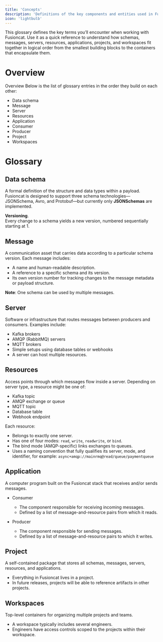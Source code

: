 ```yaml
---
title: 'Concepts'
description: 'Definitions of the key components and entities used in Fusioncat'
icon: 'lightbulb'
---
```


This glossary defines the key terms you’ll encounter when working with Fusioncat.
 Use it as a quick reference to understand how schemas, messages, servers,
  resources, applications, projects, and workspaces fit together in logical order
   from the smallest building blocks to the containers that encapsulate them.


# Overview

Overview
Below is the list of glossary entries in the order they build on each other:

* Data schema
* Message
* Server
* Resources
* Application
* Consumer
* Producer
* Project
* Workspaces


# Glossary

## Data schema
A formal definition of the structure and data types within a payload. 
Fusioncat is designed to support three schema technologies—JSONSchema,
 Avro, and Protobuf—but currently only **JSONSchemas** are implemented.

**Versioning**.<br/>
Every change to a schema yields a new version, numbered sequentially starting at 1.


## Message
A communication asset that carries data according to a particular schema version. Each message includes:

* A name and human-readable description.
* A reference to a specific schema and its version.
* Its own version number for tracking changes to the message metadata or payload structure.

**Note**: One schema can be used by multiple messages.


## Server

Software or infrastructure that routes messages between producers and consumers. Examples include:

* Kafka brokers
* AMQP (RabbitMQ) servers
* MQTT brokers
* Simple setups using database tables or webhooks
* A server can host multiple resources.


## Resources

Access points through which messages flow inside a server. Depending on server type, a resource might be one of:

* Kafka topic
* AMQP exchange or queue
* MQTT topic
* Database table
* Webhook endpoint


Each resource:

* Belongs to exactly one server.
* Has one of four modes: `read`, `write`, `readwrite`, or `bind`.
* The bind mode (AMQP-specific) links exchanges to queues.
* Uses a naming convention that fully qualifies its server, mode, and identifier, 
for example: `async+amqp://mainrmq@read/queue/paymentqueue`


## Application

A computer program built on the Fusioncat stack that receives and/or sends messages.

* Consumer
    * The component responsible for receiving incoming messages.
    * Defined by a list of message-and-resource pairs from which it reads.


* Producer
    * The component responsible for sending messages.
    * Defined by a list of message-and-resource pairs to which it writes.


## Project

A self-contained package that stores all schemas, messages, servers, resources, and applications.

* Everything in Fusioncat lives in a project.
* In future releases, projects will be able to reference artifacts in other projects.

## Workspaces

Top-level containers for organizing multiple projects and teams.

* A workspace typically includes several engineers.
* Engineers have access controls scoped to the projects within their workspace.


